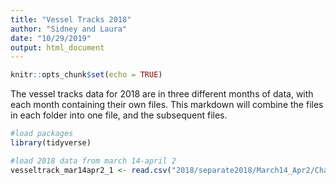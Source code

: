 ```yaml
---
title: "Vessel Tracks 2018"
author: "Sidney and Laura"
date: "10/29/2019"
output: html_document
---
```


```r
knitr::opts_chunk$set(echo = TRUE)
```

The vessel tracks data for 2018 are in three different months of data, with each month containing their own files. This markdown will combine the files in each folder into one file, and the subsequent files. 

```r

#load packages
library(tidyverse)


```


```r

#load 2018 data from march 14-april 2
vesseltrack_mar14apr2_1 <- read.csv("2018/separate2018/March14_Apr2/ChartPlotter_20180402_Interval10s_55_1.csv")



```


